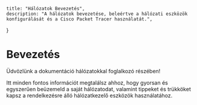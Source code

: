     title: "Hálózatok Bevezetés",
    description: "A hálózatok bevezetése, beleértve a hálózati eszközök konfigurálását és a Cisco Packet Tracer használatát.",   
}

# Bevezetés
 
Üdvözlünk a dokumentáció hálózatokkal foglalkozó részében!

Itt minden fontos információt megtalálsz ahhoz, hogy gyorsan és egyszerűen beüzemeld a saját hálózatodat, valamint tippeket és trükköket kapsz a rendelkezésre álló hálózatkezelő eszközök használatához.
